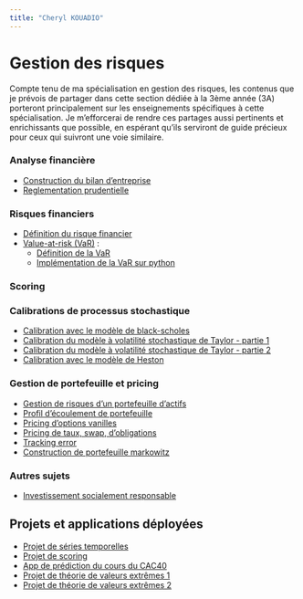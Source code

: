 ```yaml
---
title: "Cheryl KOUADIO"
---
```


# Gestion des risques
<div class="box">
Compte tenu de ma spécialisation en gestion des risques, les contenus que je prévois de partager dans cette section dédiée à la 3ème année (3A) porteront principalement sur les enseignements spécifiques à cette spécialisation. Je m'efforcerai de rendre ces partages aussi pertinents et enrichissants que possible, en espérant qu'ils serviront de guide précieux pour ceux qui suivront une voie similaire.
</div>

### Analyse financière
::: {.blog-section}
- [Construction du bilan d'entreprise](3A/bilan_entreprise.qmd)
- [Reglementation prudentielle](3A/reglementation_prudentielle.qmd)
:::

### Risques financiers
::: {.blog-section}
- [Définition du risque financier](3A/risque_def.qmd)
- [Value-at-risk (VaR)](3A/var_def.qmd) :
    - [Définition de la VaR](3A/var_def.qmd)
    - [Implémentation de la VaR sur python](3A/var_application.qmd)
:::

### Scoring
::: {.blog-section}
::: 


### Calibrations de processus stochastique
::: {.blog-section}
- [Calibration avec le modèle de black-scholes]()
- [Calibration du modèle à volatilité stochastique de Taylor - partie 1]()
- [Calibration du modèle à volatilité stochastique de Taylor - partie 2](3A/proc_stochastique/modele_log_sv-part2.html)
- [Calibration avec le modèle de Heston](3A/proc_stochastique/modele_heston.html)
:::

### Gestion de portefeuille et pricing
::: {.blog-section}
- [Gestion de risques d'un portefeuille d'actifs](3A/gestion_actifs/mesures_rsq.qmd)
- [Profil d'écoulement de portefeuille](3A/gestion_actifs/profil_liquid.qmd)
- [Pricing d'options vanilles]()
- [Pricing de taux, swap, d'obligations]()
- [Tracking error]()
- [Construction de portefeuille markowitz]()
:::

### Autres sujets 
::: {.blog-section}
-   [Investissement socialement responsable](3A/ISR.qmd)
:::

## Projets et applications déployées
::: {.blog-section}
- [Projet de séries temporelles](3A/rapports/rapport_series_temporelles.pdf)
- [Projet de scoring]()
- [App de prédiction du cours du CAC40](https://cac40forecast.streamlit.app/)
- [Projet de théorie de valeurs extrêmes 1](3A/rapports/projet_EVT_Kouadio_Kougoum_Ouyassin.pdf)
- [Projet de théorie de valeurs extrêmes 2](3A/rapports/projet_EVT_Wane_Kouadio.pdf)
:::